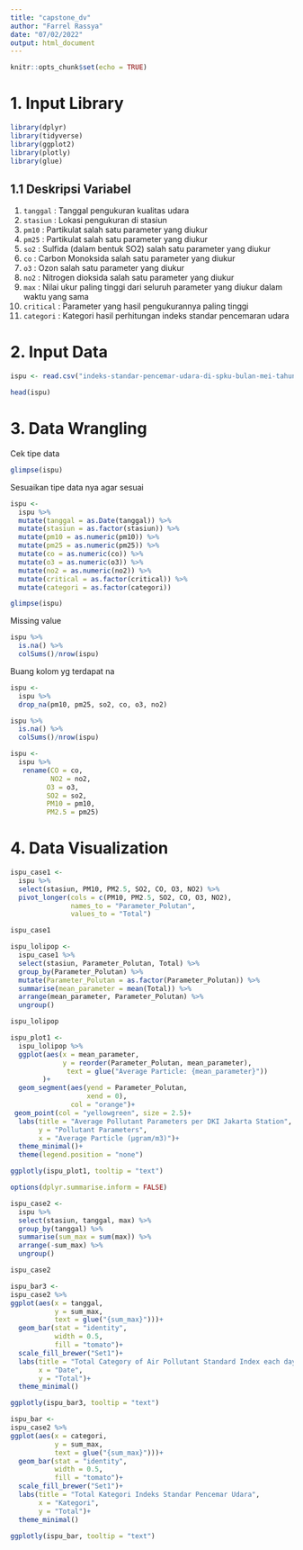 ```yaml
---
title: "capstone_dv"
author: "Farrel Rassya"
date: "07/02/2022"
output: html_document
---
```


```r
knitr::opts_chunk$set(echo = TRUE)
```


# 1. Input Library
```r
library(dplyr)
library(tidyverse)
library(ggplot2)
library(plotly)
library(glue)
```


## 1.1 Deskripsi Variabel
1. `tanggal` : Tanggal pengukuran kualitas udara
2. `stasiun` : Lokasi pengukuran di stasiun
3. `pm10` : Partikulat salah satu parameter yang diukur
4. `pm25` : Partikulat salah satu parameter yang diukur
5. `so2` : Sulfida (dalam bentuk SO2) salah satu parameter yang diukur
6. `co` : Carbon Monoksida salah satu parameter yang diukur
7. `o3` : Ozon salah satu parameter yang diukur
8. `no2` : Nitrogen dioksida salah satu parameter yang diukur
9. `max` : Nilai ukur paling tinggi dari seluruh parameter yang diukur dalam waktu yang sama
10. `critical` : Parameter yang hasil pengukurannya paling tinggi
11. `categori` : Kategori hasil perhitungan indeks standar pencemaran udara

# 2. Input Data
```r
ispu <- read.csv("indeks-standar-pencemar-udara-di-spku-bulan-mei-tahun-2021.csv")

head(ispu)
```
# 3. Data Wrangling
Cek tipe data
```r
glimpse(ispu)
```

Sesuaikan tipe data nya agar sesuai
```r
ispu <- 
  ispu %>% 
  mutate(tanggal = as.Date(tanggal)) %>% 
  mutate(stasiun = as.factor(stasiun)) %>% 
  mutate(pm10 = as.numeric(pm10)) %>% 
  mutate(pm25 = as.numeric(pm25)) %>% 
  mutate(co = as.numeric(co)) %>% 
  mutate(o3 = as.numeric(o3)) %>% 
  mutate(no2 = as.numeric(no2)) %>% 
  mutate(critical = as.factor(critical)) %>% 
  mutate(categori = as.factor(categori))

```

```r
glimpse(ispu)
```


Missing value

```r
ispu %>% 
  is.na() %>% 
  colSums()/nrow(ispu)
```


Buang kolom yg terdapat na
```r
ispu <- 
  ispu %>% 
  drop_na(pm10, pm25, so2, co, o3, no2)

ispu %>% 
  is.na() %>% 
  colSums()/nrow(ispu)
```


```r
ispu <- 
  ispu %>% 
   rename(CO = co,
          NO2 = no2,
         O3 = o3,
         SO2 = so2,
         PM10 = pm10,
         PM2.5 = pm25)
```

# 4. Data Visualization

```r
ispu_case1 <- 
  ispu %>% 
  select(stasiun, PM10, PM2.5, SO2, CO, O3, NO2) %>% 
  pivot_longer(cols = c(PM10, PM2.5, SO2, CO, O3, NO2),
               names_to = "Parameter_Polutan",
               values_to = "Total")

ispu_case1
```

```r
ispu_lolipop <- 
  ispu_case1 %>% 
  select(stasiun, Parameter_Polutan, Total) %>%
  group_by(Parameter_Polutan) %>% 
  mutate(Parameter_Polutan = as.factor(Parameter_Polutan)) %>% 
  summarise(mean_parameter = mean(Total)) %>%
  arrange(mean_parameter, Parameter_Polutan) %>% 
  ungroup()

ispu_lolipop
```


```r
ispu_plot1 <-
  ispu_lolipop %>% 
  ggplot(aes(x = mean_parameter, 
             y = reorder(Parameter_Polutan, mean_parameter),
              text = glue("Average Particle: {mean_parameter}"))
        )+
  geom_segment(aes(yend = Parameter_Polutan,
                   xend = 0),
               col = "orange")+
 geom_point(col = "yellowgreen", size = 2.5)+
  labs(title = "Average Pollutant Parameters per DKI Jakarta Station",
       y = "Pollutant Parameters",
       x = "Average Particle (µgram/m3)")+
  theme_minimal()+
  theme(legend.position = "none")
```


```r
ggplotly(ispu_plot1, tooltip = "text")
```


```r
options(dplyr.summarise.inform = FALSE)

ispu_case2 <-
  ispu %>%
  select(stasiun, tanggal, max) %>%
  group_by(tanggal) %>% 
  summarise(sum_max = sum(max)) %>% 
  arrange(-sum_max) %>% 
  ungroup()

ispu_case2
```


```r
ispu_bar3 <- 
ispu_case2 %>% 
ggplot(aes(x = tanggal, 
           y = sum_max,
           text = glue("{sum_max}")))+
  geom_bar(stat = "identity",
           width = 0.5,
           fill = "tomato")+
  scale_fill_brewer("Set1")+
  labs(title = "Total Category of Air Pollutant Standard Index each day",
       x = "Date",
       y = "Total")+
  theme_minimal()

ggplotly(ispu_bar3, tooltip = "text")
```

```r

ispu_bar <- 
ispu_case2 %>% 
ggplot(aes(x = categori, 
           y = sum_max,
           text = glue("{sum_max}")))+
  geom_bar(stat = "identity",
           width = 0.5,
           fill = "tomato")+
  scale_fill_brewer("Set1")+
  labs(title = "Total Kategori Indeks Standar Pencemar Udara",
       x = "Kategori",
       y = "Total")+
  theme_minimal()

ggplotly(ispu_bar, tooltip = "text")
```


